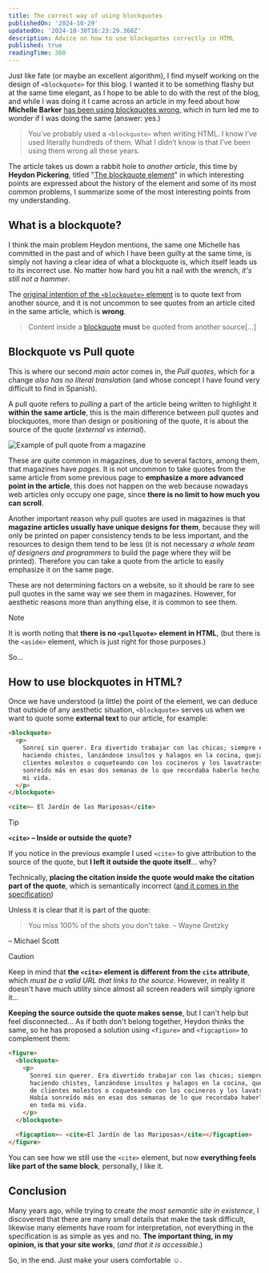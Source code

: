 ```yaml
---
title: The correct way of using blockquotes
publishedOn: '2024-10-29'
updatedOn: '2024-10-30T16:23:29.368Z'
description: Advice on how to use blockquotes correctly in HTML
published: true
readingTime: 360
---
```


Just like fate (or maybe an excellent algorithm), I find myself working on the design of `<blockquote>` for this blog. I wanted it to be something flashy but at the same time elegant, as I hope to be able to do with the rest of the blog, and while I was doing it I came across an article in my feed about how **Michelle Barker** [has been using blockquotes wrong](https://css-irl.info/ive-been-doing-blockquotes-wrong/), which in turn led me to wonder if I was doing the same (answer: yes.)

> You’ve probably used a `<blockquote>` when writing HTML. I know I’ve used literally hundreds of them. What I didn’t know is that I’ve been using them wrong all these years.

The article takes us down a rabbit hole to _another article_, this time by **Heydon Pickering**, titled "[The blockquote element](https://heydonworks.com/article/the-blockquote-element/)" in which interesting points are expressed about the history of the element and some of its most common problems, I summarize some of the most interesting points from my understanding.

## What is a **blockquote?**

I think the main problem Heydon mentions, the same one Michelle has committed in the past and of which I have been guilty at the same time, is simply not having a clear idea of what a blockquote is, which itself leads us to its incorrect use. No matter how hard you hit a nail with the wrench, _it's still not a hammer_.

The [original intention of the `<blockquote>` element](https://www.w3.org/TR/2011/WD-html5-author-20110809/the-blockquote-element.html) is to quote text from another source, and it is not uncommon to see quotes from an article cited in the same article, which is **wrong**.

> Content inside a [blockquote](https://www.w3.org/TR/2011/WD-html5-author-20110809/the-blockquote-element.html#the-blockquote-element) **must** be quoted from another source[…]

## **Blockquote** vs Pull quote

This is where our second _main_ actor comes in, the _Pull quotes_, which for a change _also has no literal translation_ (and whose concept I have found very difficult to find in Spanish).

A pull quote refers to _pulling_ a part of the article being written to highlight it **within the same article**, this is the main difference between pull quotes and blockquotes, more than design or positioning of the quote, it is about the source of the quote (_external vs internal_).

![Example of pull quote from a magazine](/posts/the-correct-way-of-using-blockquotes/pullquote.jpg 'Example of pull quote in a magazine')

These are quite common in magazines, due to several factors, among them, that magazines have _pages_. It is not uncommon to take quotes from the same article from some previous page to **emphasize a more advanced point in the article**, this does not happen on the web because nowadays web articles only occupy one page, since **there is no limit to how much you can scroll**.

Another important reason why pull quotes are used in magazines is that **magazine articles usually have unique designs for them**, because they will only be printed on paper consistency tends to be less important, and the resources to design them tend to be less (it is not necessary _a whole team of designers and programmers_ to build the page where they will be printed). Therefore you can take a quote from the article to easily emphasize it on the same page.

These are not determining factors on a website, so it should be rare to see pull quotes in the same way we see them in magazines. However, for aesthetic reasons more than anything else, it is common to see them.

> [!NOTE]
>
> It is worth noting that **there is no `<pullquote>` element in HTML**, (but there is the `<aside>` element, which is just right for those purposes.)

So…

## How to use **blockquotes in HTML?**

Once we have understood (a little) the point of the element, we can deduce that outside of any aesthetic situation, `<blockquote>` serves us when we want to quote some **external text** to our article, for example:

```html
<blockquote>
  <p>
    Sonreí sin querer. Era divertido trabajar con las chicas; siempre estaban
    haciendo chistes, lanzándose insultos y halagos en la cocina, quejándose de
    clientes molestos o coqueteando con los cocineros y los lavatrastes. Había
    sonreído más en esas dos semanas de lo que recordaba haberlo hecho en toda
    mi vida.
  </p>
</blockquote>

<cite>– El Jardín de las Mariposas</cite>
```

> [!TIP]
> **`<cite>` – Inside or outside the quote?**
>
> If you notice in the previous example I used `<cite>` to give attribution to the source of the quote, but **I left it outside the quote itself**… why?
>
> Technically, **placing the citation inside the quote would make the citation part of the quote**, which is semantically incorrect ([and it comes in the specification](https://html.spec.whatwg.org/multipage/grouping-content.html#the-blockquote-element:~:text=Attribution%20for%20the%20quotation%2C%20if%20any%2C%20must%20be%20placed%20outside%20the%20blockquote%20element.))
>
> Unless it is clear that it is part of the quote:
>
> > You miss 100% of the shots you don't take.
> > – Wayne Gretzky
>
> – Michael Scott

> [!CAUTION]
> Keep in mind that **the `<cite>` element is different from the `cite` attribute**, which _must be a valid URL that links to the source_. However, in reality it doesn't have much utility since almost all screen readers will simply ignore it…

**Keeping the source outside the quote makes sense**, but I can't help but feel disconnected… As if both don't belong together, Heydon thinks the same, so he has proposed a solution using `<figure>` and `<figcaption>` to complement them:

```html
<figure>
  <blockquote>
    <p>
      Sonreí sin querer. Era divertido trabajar con las chicas; siempre estaban
      haciendo chistes, lanzándose insultos y halagos en la cocina, quejándose
      de clientes molestos o coqueteando con los cocineros y los lavatrastes.
      Había sonreído más en esas dos semanas de lo que recordaba haberlo hecho
      en toda mi vida.
    </p>
  </blockquote>

  <figcaption>– <cite>El Jardín de las Mariposas</cite></figcaption>
</figure>
```

You can see how we still use the `<cite>` element, but now **everything feels like part of the same block**, personally, I like it.

## **Conclusion**

Many years ago, while trying to create _the most semantic site in existence_, I discovered that there are many small details that make the task difficult, likewise many elements have room for interpretation, not everything in the specification is as simple as yes and no. **The important thing, in my opinion, is that your site works**, (_and that it is accessible_.)

So, in the end. Just make your users comfortable ☺️️.
